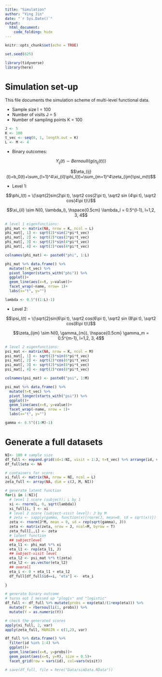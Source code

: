 ```yaml
---
title: "Simulation"
author: "Ying Jin"
date: "`r Sys.Date()`"
output: 
  html_document:
    code_folding: hide
---
```


```r
knitr::opts_chunk$set(echo = TRUE)

set.seed(625)

library(tidyverse)
library(here)
```

# Simulation set-up

This file documents the simulation scheme of multi-level functional data. 

- Sample size I = 100
- Number of visits J = 5
- Number of sampling points K = 100

```r
J <- 5
K <- 100
t_vec <- seq(0, 1, length.out = K)
L <- M <- 4
```

- Binary outcomes: 

$$Y_{ij}(t) \sim Bernoulli(g(\eta_{ij}(t)))$$

$$\eta_{ij}(t)=b_0(t)+\sum_{l=1}^4\xi_{il}\phi_l(t)+\sum_{m=1}^4\zeta_{ijm}\psi_m(t)$$


- Level 1: 

$$\phi_l(t) = \{\sqrt{2}sin(2\pi t), \sqrt2 cos(2\pi t), \sqrt2 sin (4\pi t), \sqrt2 cos(4\pi t)\}$$

$$\xi_{il} \sim N(0, \lambda_l), \hspace{0.5cm} \lambda_l = 0.5^{l-1}, l=1,2, 3, 4$$

```r
# level 1 eigenfunctions:
phi_mat <- matrix(NA, nrow = K, ncol = L)
phi_mat[, 1] <- sqrt(2)*sin(2*pi*t_vec)
phi_mat[, 2] <- sqrt(2)*cos(2*pi*t_vec)
phi_mat[, 3] <- sqrt(2)*sin(4*pi*t_vec)
phi_mat[, 4] <- sqrt(2)*cos(4*pi*t_vec)

colnames(phi_mat) <- paste0("phi", 1:L)

phi_mat %>% data.frame() %>%
  mutate(t=t_vec) %>%
  pivot_longer(starts_with("phi")) %>%
  ggplot()+
  geom_line(aes(x=t, y=value))+
  facet_wrap(~name, nrow= 1)+
  labs(x="t", y="")

lambda <- 0.5^((1:L)-1)
```





- Level 2: 

$$\psi_l(t) = \{\sqrt{2}sin(6\pi t), \sqrt2 cos(6\pi t), \sqrt2 sin (8\pi t), \sqrt2 cos(8\pi t)\}$$

$$\zeta_{ijm} \sim N(0, \gamma_{m}), \hspace{0.5cm} \gamma_m = 0.5^{m-1}, l=1,2, 3, 4$$
```r
# level 2 eigenfunctions:
psi_mat <- matrix(NA, nrow = K, ncol = M)
psi_mat[, 1] <- sqrt(2)*sin(6*pi*t_vec)
psi_mat[, 2] <- sqrt(2)*cos(6*pi*t_vec)
psi_mat[, 3] <- sqrt(2)*sin(8*pi*t_vec)
psi_mat[, 4] <- sqrt(2)*cos(8*pi*t_vec)

colnames(psi_mat) <- paste0("psi", 1:M)

psi_mat %>% data.frame() %>%
  mutate(t=t_vec) %>%
  pivot_longer(starts_with("psi")) %>%
  ggplot()+
  geom_line(aes(x=t, y=value))+
  facet_wrap(~name, nrow = 1)+
  labs(x="t", y="")

gamma <- 0.5^((1:M)-1)
```

# Generate a full datasets

```r
NI<- 100 # sample size
df_full <- expand.grid(id=1:NI, visit = 1:J, t=t_vec) %>% arrange(id, visit, t)
df_full$eta <- NA

# containers for score: 
xi_full <- matrix(NA, nrow = NI, ncol = L)
zeta_full <- array(NA, dim = c(J, M, NI))
```


```r
# generate latent function
for(i in 1:NI){
  # level 1 score (subject): L by 1
  xi <- rnorm(L, 0, sqrt(lambda))
  xi_full[i, ] <- xi
  # level 2 score (subject-visit level): J by M
  # zeta <- sapply(gamma, function(x){rnorm(J, mean=0, sd = sqrt(x))})
  zeta <- rnorm(J*M, mean = 0, sd = rep(sqrt(gamma), J))
  zeta <- matrix(zeta, nrow = J, ncol=M, byrow = T)
  zeta_full[,,i] <- zeta
  # latent function
  ## subjectlevel
  eta_l1 <- phi_mat %*% xi
  eta_l1 <- rep(eta_l1, J)
  ## subject-visit level 
  eta_l2 <- psi_mat %*% t(zeta)
  eta_l2 <- as.vector(eta_l2)
  ## overall
  eta_i <- 0 + eta_l1 + eta_l2
  df_full[df_full$id==i, "eta"] <-  eta_i
  
}
```


```r
# generate binary outcome
# turns out I messed up "plogis" and "logistic"
df_full <- df_full %>% mutate(probs = exp(eta)/(1+exp(eta))) %>%
  mutate(Y = rbernoulli(1, probs)) %>%
  mutate(Y = as.numeric(Y))
```


```r
# check the generated scores
apply(xi_full, 2, var)
apply(zeta_full, MARGIN = c(1,2), var)
```

```r
df_full %>% data.frame() %>% 
  filter(id %in% 1:4) %>%
  ggplot()+
  geom_line(aes(x=t, y=probs))+
  geom_point(aes(x=t, y=Y), size = 0.5)+
  facet_grid(row = vars(id), col=vars(visit))

# save(df_full, file = here("Data/simData.RData"))
```

